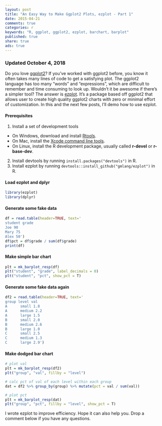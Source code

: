 ```yaml
---
layout: post
title: "An Easy Way to Make Ggplot2 Plots, ezplot - Part 1"
date: 2015-04-21 
comments: true
categories: r
keywords: "R, ggplot, ggplot2, ezplot, barchart, barplot"
published: true
share: true
ads: true
---
```


### Updated October 4, 2018

Do you love [ggplot2](http://ggplot2.org)? If you've worked with ggplot2 before, you know 
it often takes many lines of code to get a satisfying plot. The ggplot2 language has too many "words" and "expressions", which are difficult to remember and time consuming to look up. Wouldn't it be awesome if there's a simpler tool? The answer is [ezplot](https://github.com/gmlang/ezplot). It's a package based off ggplot2 that allows user to create high quality ggplot2 charts with zero or minimal effort of customization. In this and the next few posts, I'll demo how to use ezplot.

#### Prerequisites
1. Install a set of development tools
* On Windows, download and install [Rtools](http://cran.r-project.org/bin/windows/Rtools/). 
* On Mac, install the [Xcode command line tools](https://developer.apple.com/downloads). 
* On Linux, install the R development package, usually called **r-devel** or **r-base-dev**.
2. Install devtools by running `install.packages("devtools")` in R.
3. Install ezplot by running `devtools::install_github("gmlang/ezplot")` in R.

#### Load ezplot and dplyr
```r
library(ezplot)
library(dplyr)
```

#### Generate some fake data
```r
df = read.table(header=TRUE, text='
student grade
Joe 90
Mary 75
Alex 50')
df$pct = df$grade / sum(df$grade)
print(df)
```

#### Make simple bar chart
```r
plt = mk_barplot_resp(df)
plt("student", "grade", label_decimals = 0) 
plt("student", "pct", show_pct = T) 
```

#### Generate some fake data again
```r
df2 = read.table(header=TRUE, text='
group level val
A      small 1.8
A      medium 2.2
A      large 1.5
B      small 2.0
B      medium 2.6
B      large 1.0
C      small 2.5
C      medium 1.3
C      large 2.9')
```

#### Make dodged bar chart
```r
# plot val 
plt = mk_barplot_resp(df2)
plt("group", "val", fillby = "level") 

# calc pct of val of each level within each group
dat = df2 %>% group_by(group) %>% mutate(pct = val / sum(val))

# plot pct
plt = mk_barplot_resp(dat)
plt("group", "pct", fillby = "level", show_pct = T)
```

I wrote ezplot to improve efficiency. Hope it can also help you. Drop a comment below if you have any questions. 

